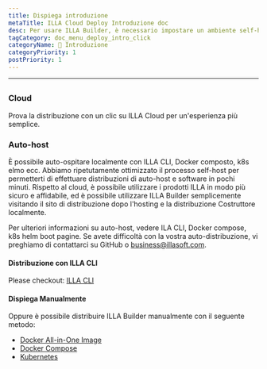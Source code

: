 ```yaml
---
title: Dispiega introduzione
metaTitle: ILLA Cloud Deploy Introduzione doc
desc: Per usare ILLA Builder, è necessario impostare un ambiente self-host-ambiente localmente o utilizzare ILLA Cloud per saltare il processo di costruzione e utilizzare rapidamente i prodotti ILLA.
tagCategory: doc_menu_deploy_intro_click
categoryName: 👋 Introduzione
categoryPriority: 1
postPriority: 1
---
```


* * *

## <h2 hidden>Deploy introduction</h2>

### Cloud

Prova la distribuzione con un clic su ILLA Cloud per un'esperienza più semplice.

### Auto-host

È possibile auto-ospitare localmente con ILLA CLI, Docker composto, k8s elmo ecc. Abbiamo ripetutamente ottimizzato il processo self-host per permetterti di effettuare distribuzioni di auto-host e software in pochi minuti. Rispetto al cloud, è possibile utilizzare i prodotti ILLA in modo più sicuro e affidabile, ed è possibile utilizzare ILLA Builder semplicemente visitando il sito di distribuzione dopo l'hosting e la distribuzione Costruttore localmente.

Per ulteriori informazioni su auto-host, vedere ILA CLI, Docker compose, k8s helm boot pagine.
Se avete difficoltà con la vostra auto-distribuzione, vi preghiamo di contattarci su GitHub o business@illasoft.com.

#### Distribuzione con ILLA CLI

Please checkout: [ILLA CLI](https://www.illacloud.com/docs/illa-cli)

#### Dispiega Manualmente

Oppure è possibile distribuire ILLA Builder manualmente con il seguente metodo:

-   [Docker All-in-One Image](https://github.com/illacloud/deploy-illa-manually/blob/main/docker/README.md)
-   [Docker Compose](https://github.com/illacloud/deploy-illa-manually/blob/main/docker-compose/README.md)
-   [Kubernetes](https://github.com/illacloud/deploy-illa-manually/blob/main/kubernetes/README.md)

